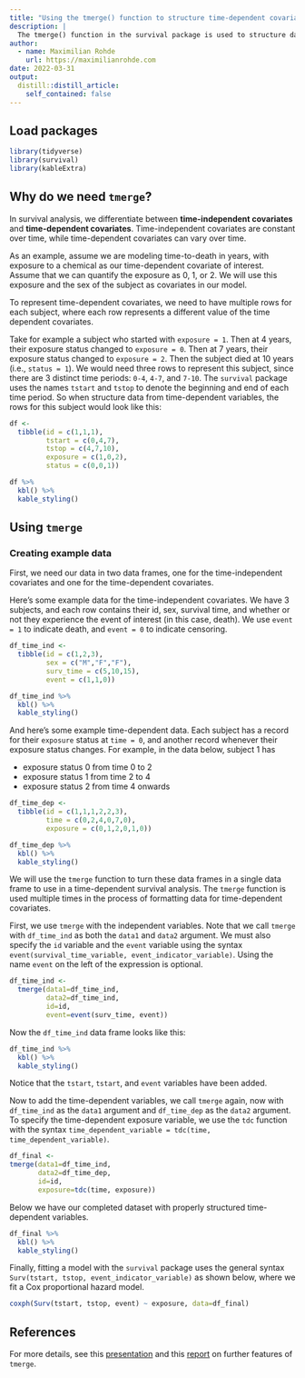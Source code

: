 ```yaml
---
title: "Using the tmerge() function to structure time-dependent covariates for survival analysis"
description: |
  The tmerge() function in the survival package is used to structure data to represent time-dependent variables in a survival analysis. This post shows a minimal example of how to use tmerge.
author:
  - name: Maximilian Rohde
    url: https://maximilianrohde.com
date: 2022-03-31
output:
  distill::distill_article:
    self_contained: false
---
```


## Load packages

```r
library(tidyverse)
library(survival)
library(kableExtra)
```

## Why do we need `tmerge`?

In survival analysis, we differentiate between **time-independent covariates** and **time-dependent covariates**. Time-independent covariates are constant over time, while time-dependent covariates can vary over time.

As an example, assume we are modeling time-to-death in years, with exposure to a chemical as our time-dependent covariate of interest. Assume that we can quantify the exposure as 0, 1, or 2. We will use this exposure and the sex of the subject as covariates in our model.

To represent time-dependent covariates, we need to have multiple rows for each subject, where each row represents a different value of the time dependent covariates.

Take for example a subject who started with `exposure = 1`. Then at 4 years, their exposure status changed to `exposure = 0`. Then at 7 years, their exposure status changed to `exposure = 2`. Then the subject died at 10 years (i.e., `status = 1`). We would need three rows to represent this subject, since there are 3 distinct time periods: `0-4`, `4-7`, and `7-10`. The `survival` package uses the names `tstart` and `tstop` to denote the beginning and end of each time period. So when structure data from time-dependent variables, the rows for this subject would look like this:

```r
df <-
  tibble(id = c(1,1,1),
         tstart = c(0,4,7),
         tstop = c(4,7,10),
         exposure = c(1,0,2),
         status = c(0,0,1))

df %>%
  kbl() %>%
  kable_styling()
```


## Using `tmerge`

### Creating example data

First, we need our data in two data frames, one for the time-independent covariates and one for the time-dependent covariates.

Here's some example data for the time-independent covariates. We have 3 subjects, and each row contains their id, sex, survival time, and whether or not they experience the event of interest (in this case, death). We use `event = 1` to indicate death, and `event = 0` to indicate censoring.

```r
df_time_ind <-
  tibble(id = c(1,2,3),
         sex = c("M","F","F"),
         surv_time = c(5,10,15),
         event = c(1,1,0))
```

```r
df_time_ind %>%
  kbl() %>%
  kable_styling()
```

And here's some example time-dependent data. Each subject has a record for their `exposure` status at `time = 0`, and another record whenever their exposure status changes. For example, in the data below, subject 1 has

- exposure status 0 from time 0 to 2
- exposure status 1 from time 2 to 4
- exposure status 2 from time 4 onwards

```r
df_time_dep <-
  tibble(id = c(1,1,1,2,2,3),
         time = c(0,2,4,0,7,0),
         exposure = c(0,1,2,0,1,0))
```

```r
df_time_dep %>%
  kbl() %>%
  kable_styling()
```


We will use the `tmerge` function to turn these data frames in a single data frame to use in a time-dependent survival analysis. The `tmerge` function is used multiple times in the process of formatting data for time-dependent covariates.

First, we use `tmerge` with the independent variables. Note that we call `tmerge` with `df_time_ind` as both the `data1` and `data2` argument. We must also specify the `id` variable and the `event` variable using the syntax `event(survival_time_variable, event_indicator_variable)`. Using the name `event` on the left of the expression is optional.

```r
df_time_ind <-
  tmerge(data1=df_time_ind,
         data2=df_time_ind,
         id=id,
         event=event(surv_time, event))
```

Now the `df_time_ind` data frame looks like this:

```r
df_time_ind %>%
  kbl() %>%
  kable_styling()
```

Notice that the `tstart`, `tstart`, and `event` variables have been added.

Now to add the time-dependent variables, we call `tmerge` again, now with `df_time_ind` as the `data1` argument and `df_time_dep` as the `data2` argument. To specify the time-dependent exposure variable, we use the `tdc` function with the syntax `time_dependent_variable = tdc(time, time_dependent_variable)`.

```r
df_final <-
tmerge(data1=df_time_ind,
       data2=df_time_dep,
       id=id,
       exposure=tdc(time, exposure))
```

Below we have our completed dataset with properly structured time-dependent variables.

```r
df_final %>%
  kbl() %>%
  kable_styling()
```

Finally, fitting a model with the `survival` package uses the general syntax `Surv(tstart, tstop, event_indicator_variable)` as shown below, where we fit a Cox proportional hazard model.

```r
coxph(Surv(tstart, tstop, event) ~ exposure, data=df_final)
```

## References

For more details, see this [presentation](https://ww2.amstat.org/meetings/sdss/2018/onlineprogram/ViewPresentation.cfm?file=304494.pdf) and this [report](https://cran.r-project.org/web/packages/survival/vignettes/timedep.pdf) on further features of `tmerge`.





